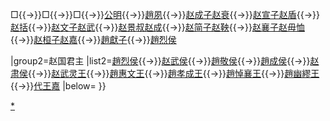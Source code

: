{{Navbox
|name=赵国君主
|title=[[赵国]]君主
|state=expandCaption
|above = [[趙國君主世系圖|世系]]
|group1=赵氏宗主
|list1=[[叔帶]]{{→}}□{{→}}□{{→}}□{{→}}[[公明 (赵氏)|公明]]{{→}}[[趙夙]]{{→}}[[赵衰|赵成子赵衰]]{{→}}[[赵盾|赵宣子赵盾]]{{→}}[[赵括 (春秋)|赵括]]{{→}}[[趙武|赵文子赵武]]{{→}}[[趙景子|赵景叔赵成]]{{→}}[[趙簡子|赵简子赵鞅]]{{→}}[[趙襄子|赵襄子赵毋恤]]{{→}}[[趙桓子|赵桓子赵嘉]]{{→}}[[趙獻子]]{{→}}[[趙烈侯]]

|group2=赵国君主
|list2=[[趙烈侯]]{{→}}[[趙武公|赵武侯]]{{→}}[[趙敬侯]]{{→}}[[趙成侯]]{{→}}[[赵肃侯]]{{→}}[[赵武灵王]]{{→}}[[趙惠文王]]{{→}}[[趙孝成王]]{{→}}[[趙悼襄王]]{{→}}[[趙幽繆王]]{{→}}[[代王嘉]]
|below={{周朝诸侯国君主}}
}}<noinclude>
[[Category:先秦君主导航模板|{{PAGENAME}}]]
[[Category:赵国君主|*]]
</noinclude>